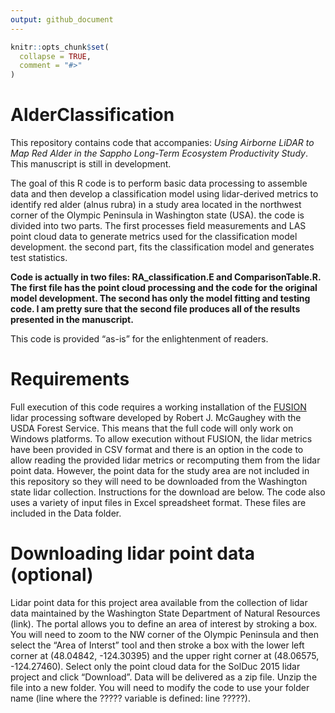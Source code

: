 ```yaml
---
output: github_document
---
```


<!-- README.md is generated from README.Rmd. Please edit that file -->

```r
knitr::opts_chunk$set(
  collapse = TRUE,
  comment = "#>"
)
```

# AlderClassification

<!-- badges: start -->
<!-- badges: end -->

This repository contains code that accompanies: *Using Airborne LiDAR to Map Red Alder in the Sappho
Long-Term Ecosystem Productivity Study*. This manuscript is still in development.

The goal of this R code is to perform basic data processing to assemble data and then develop a classification model using 
lidar-derived metrics to identify red alder (alnus rubra) in a study area located in the northwest corner of the Olympic
Peninsula in Washington state (USA). the code is divided into two parts. The first processes field measurements and LAS
point cloud data to generate metrics used for the classification model development. the second part, fits the classification
model and generates test statistics.

**Code is actually in two files: RA_classification.E and ComparisonTable.R. The first file has the point cloud processing 
and the code for the original model development. The second has only the model fitting and testing code. I am pretty sure that
the second file produces all of the results presented in the manuscript.**

This code is provided "as-is" for the enlightenment of readers.

# Requirements

Full execution of this code requires a working installation of the
[FUSION](http://forsys.cfr.washington.edu/fusion/fusionlatest.html) lidar processing software
developed by Robert J. McGaughey with the USDA Forest Service. This means that the full code will
only work on Windows platforms. To allow execution without FUSION, the lidar metrics have been
provided in CSV format and there is an option in the code to allow reading the provided lidar
metrics or recomputing them from the lidar point data. However, the point data for the study area
are not included in this repository so they will need to be downloaded from the Washington state
lidar collection. Instructions for the download are below. The code also uses a variety of input
files in Excel spreadsheet format. These files are included in the Data folder.

# Downloading lidar point data (optional)

Lidar point data for this project area available from the collection of lidar data maintained by the Washington State Department
of Natural Resources (link). The portal allows you to define an area of interest by stroking a box. You will need to zoom to 
the NW corner of the Olympic Peninsula and then select the "Area of Interst" tool and then stroke a box with the lower left 
corner at (48.04842, -124.30395) and the upper right corner at (48.06575, -124.27460).  Select only the point cloud data 
for the SolDuc 2015 lidar project and click "Download". Data will be delivered as a zip file. Unzip the file into a new folder. 
You will need to modify the code to use your folder name (line where the ????? variable is defined: line ?????).
